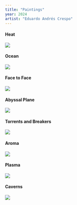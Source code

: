 ```yaml
---
title: "Paintings"
year: 2024
artist: "Eduardo Andrés Crespo"
---
```


#### Heat

![](https://eduardoandrescrespo-media.s3.us-east-2.amazonaws.com/yehi/heat.jpg)

#### Ocean

![](https://eduardoandrescrespo-media.s3.us-east-2.amazonaws.com/yehi/ocean.jpg)

#### Face to Face

![](https://eduardoandrescrespo-media.s3.us-east-2.amazonaws.com/yehi/facetoface.jpg)

#### Abyssal Plane

![](https://eduardoandrescrespo-media.s3.us-east-2.amazonaws.com/yehi/depths.jpg)

#### Torrents and Breakers

![](https://eduardoandrescrespo-media.s3.us-east-2.amazonaws.com/yehi/turbulence.jpg)

#### Aroma

![](https://eduardoandrescrespo-media.s3.us-east-2.amazonaws.com/yehi/pink.jpg)

#### Plasma

![](https://eduardoandrescrespo-media.s3.us-east-2.amazonaws.com/yehi/fire.jpg)

#### Caverns

![](https://eduardoandrescrespo-media.s3.us-east-2.amazonaws.com/yehi/drip.jpg)
